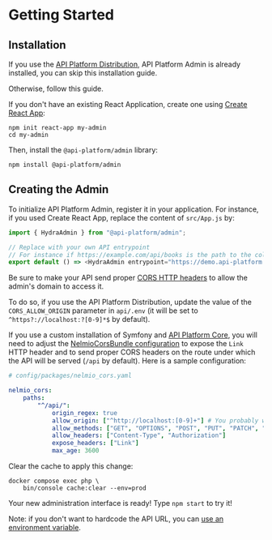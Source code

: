 # Getting Started

## Installation

If you use the [API Platform Distribution](../distribution/), API Platform Admin is already installed, you can skip this installation guide.

Otherwise, follow this guide.

If you don't have an existing React Application, create one using [Create React App](https://create-react-app.dev/):

```console
npm init react-app my-admin
cd my-admin
```

Then, install the `@api-platform/admin` library:

```console
npm install @api-platform/admin
```

## Creating the Admin

To initialize API Platform Admin, register it in your application.
For instance, if you used Create React App, replace the content of `src/App.js` by:

```javascript
import { HydraAdmin } from "@api-platform/admin";

// Replace with your own API entrypoint
// For instance if https://example.com/api/books is the path to the collection of book resources, then the entrypoint is https://example.com/api
export default () => <HydraAdmin entrypoint="https://demo.api-platform.com" />;
```

Be sure to make your API send proper [CORS HTTP headers](https://developer.mozilla.org/en-US/docs/Web/HTTP/CORS) to allow
the admin's domain to access it.

To do so, if you use the API Platform Distribution, update the value of the `CORS_ALLOW_ORIGIN` parameter in `api/.env` (it will be set to `^https?://localhost:?[0-9]*$`
by default).

If you use a custom installation of Symfony and [API Platform Core](../core/), you will need to adjust the [NelmioCorsBundle configuration](https://github.com/nelmio/NelmioCorsBundle#configuration) to expose the `Link` HTTP header and to send proper CORS headers on the route under which the API will be served (`/api` by default).
Here is a sample configuration:

```yaml
# config/packages/nelmio_cors.yaml

nelmio_cors:
    paths:
        "^/api/":
            origin_regex: true
            allow_origin: ["^http://localhost:[0-9]+"] # You probably want to change this regex to match your real domain
            allow_methods: ["GET", "OPTIONS", "POST", "PUT", "PATCH", "DELETE"]
            allow_headers: ["Content-Type", "Authorization"]
            expose_headers: ["Link"]
            max_age: 3600
```

Clear the cache to apply this change:

```console
docker compose exec php \
    bin/console cache:clear --env=prod
```

Your new administration interface is ready! Type `npm start` to try it!

Note: if you don't want to hardcode the API URL, you can [use an environment variable](https://create-react-app.dev/docs/adding-custom-environment-variables).
